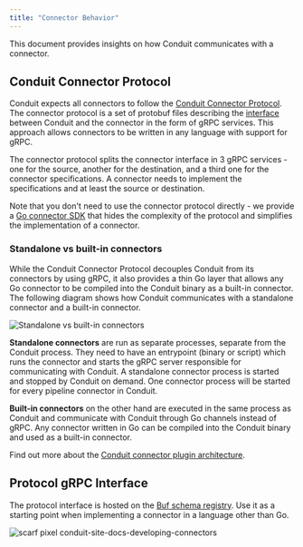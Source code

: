 ```yaml
---
title: "Connector Behavior"
---
```


This document provides insights on how Conduit communicates with a connector.

## Conduit Connector Protocol

Conduit expects all connectors to follow the
[Conduit Connector Protocol](https://github.com/ConduitIO/conduit-connector-protocol).
The connector protocol is a set of protobuf files describing
the [interface](#protocol-grpc-interface)
between Conduit and the connector in the form of gRPC services. This approach
allows connectors to be written in any language with support for gRPC.

The connector protocol splits the connector interface in 3 gRPC services - one
for the source, another for the destination, and a third one for the connector
specifications. A connector needs to implement the specifications and at least
the source or destination.

Note that you don't need to use the connector protocol directly - we provide a
[Go connector SDK](https://github.com/ConduitIO/conduit-connector-sdk) that
hides the complexity of the protocol and simplifies the implementation of a
connector.

### Standalone vs built-in connectors

While the Conduit Connector Protocol decouples Conduit from its connectors by
using gRPC, it also provides a thin Go layer that allows any Go connector to be
compiled into the Conduit binary as a built-in connector. The following diagram
shows how Conduit communicates with a standalone connector and a built-in
connector.

![Standalone vs built-in connectors](/img/standalone-vs-builtin.svg)

**Standalone connectors** are run as separate processes, separate from the
Conduit process. They need to have an entrypoint (binary or script) which runs
the connector and starts the gRPC server responsible for communicating with
Conduit. A standalone connector process is started and stopped by Conduit on
demand. One connector process will be started for every pipeline connector in
Conduit.

**Built-in connectors** on the other hand are executed in the same process as
Conduit and communicate with Conduit through Go channels instead of gRPC. Any
connector written in Go can be compiled into the Conduit binary and used as a
built-in connector.

Find out more about the [Conduit connector plugin architecture](https://github.com/ConduitIO/conduit/blob/main/docs/architecture-decision-records/20220121-conduit-plugin-architecture.md).

## Protocol gRPC Interface

The protocol interface is hosted on the
[Buf schema registry](https://buf.build/conduitio/conduit-connector-protocol/docs/main:connector.v1).
Use it as a starting point when implementing a connector in a language other
than Go.

![scarf pixel conduit-site-docs-developing-connectors](https://static.scarf.sh/a.png?x-pxid=3ada0949-fa61-40d6-a44a-76447ea4e39f)